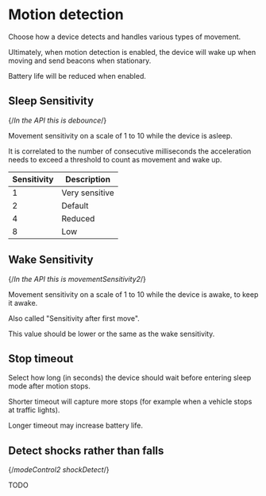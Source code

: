 
# Motion detection

Choose how a device detects and handles various types of movement.

Ultimately, when motion detection is enabled, the device will wake up when moving and send beacons when stationary.

<Callout type="info" emoji="ℹ️">
  Battery life will be reduced when enabled.
</Callout>

## Sleep Sensitivity

{/*In the API this is debounce*/}

Movement sensitivity on a scale of 1 to 10 while the device is asleep.

It is correlated to the number of consecutive milliseconds the acceleration needs to exceed a threshold to count as movement and wake up.

| Sensitivity | Description |
| ----------- | ----------- |
| 1 | Very sensitive |
| 2 | Default |
| 4 | Reduced |
| 8 | Low |


## Wake Sensitivity

{/*In the API this is movementSensitivity2*/}

Movement sensitivity on a scale of 1 to 10 while the device is awake, to keep it awake.

Also called "Sensitivity after first move".

<Callout type="warning" emoji="⚠️">
  This value should be lower or the same as the wake sensitivity.
</Callout>

## Stop timeout

Select how long (in seconds) the device should wait before entering sleep mode after motion stops.

Shorter timeout will capture more stops (for example when a vehicle stops at traffic lights).

Longer timeout may increase battery life.

## Detect shocks rather than falls

{/*modeControl2 shockDetect*/}

TODO
